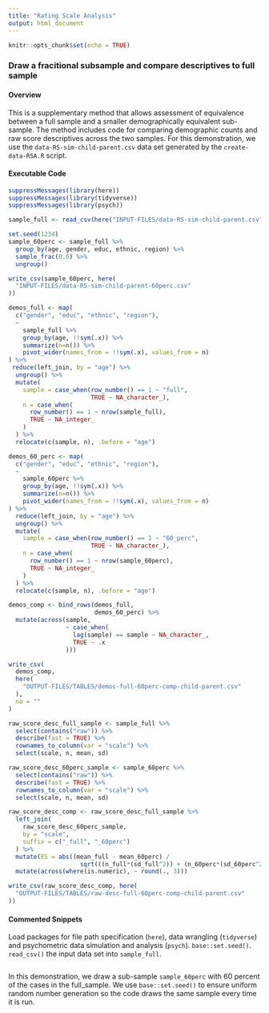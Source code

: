 ```yaml
---
title: "Rating Scale Analysis"
output: html_document
---
```


```r
knitr::opts_chunk$set(echo = TRUE)
```

### Draw a fracitional subsample and compare descriptives to full sample

#### Overview

This is a supplementary method that allows assessment of equivalence between a full sample and a smaller demographically equivalent sub-sample. The method includes code for comparing demographic counts and raw score descriptives across the two samples. For this demonstration, we use the `data-RS-sim-child-parent.csv` data set generated by the `create-data-RSA.R` script.

#### Executable Code
```r
suppressMessages(library(here))
suppressMessages(library(tidyverse))
suppressMessages(library(psych))

sample_full <- read_csv(here("INPUT-FILES/data-RS-sim-child-parent.csv"))

set.seed(1234)
sample_60perc <- sample_full %>% 
  group_by(age, gender, educ, ethnic, region) %>%
  sample_frac(0.6) %>% 
  ungroup()

write_csv(sample_60perc, here(
  "INPUT-FILES/data-RS-sim-child-parent-60perc.csv"
))

demos_full <- map(
  c("gender", "educ", "ethnic", "region"),
  ~
    sample_full %>%
    group_by(age, !!sym(.x)) %>%
    summarize(n=n()) %>%
    pivot_wider(names_from = !!sym(.x), values_from = n)
) %>%
 reduce(left_join, by = "age") %>%
  ungroup() %>%
  mutate(
    sample = case_when(row_number() == 1 ~ "full",
                       TRUE ~ NA_character_),
    n = case_when(
      row_number() == 1 ~ nrow(sample_full),
      TRUE ~ NA_integer_
    )
  ) %>%
  relocate(c(sample, n), .before = "age")

demos_60_perc <- map(
  c("gender", "educ", "ethnic", "region"),
  ~
    sample_60perc %>%
    group_by(age, !!sym(.x)) %>%
    summarize(n=n()) %>%
    pivot_wider(names_from = !!sym(.x), values_from = n)
) %>%
  reduce(left_join, by = "age") %>%
  ungroup() %>%
  mutate(
    sample = case_when(row_number() == 1 ~ "60_perc",
                       TRUE ~ NA_character_),
    n = case_when(
      row_number() == 1 ~ nrow(sample_60perc),
      TRUE ~ NA_integer_
    )
  ) %>%
  relocate(c(sample, n), .before = "age")

demos_comp <- bind_rows(demos_full,
                        demos_60_perc) %>%
  mutate(across(sample,
                ~ case_when(
                  lag(sample) == sample ~ NA_character_, 
                  TRUE ~ .x
                )))

write_csv(
  demos_comp,
  here(
    "OUTPUT-FILES/TABLES/demos-full-60perc-comp-child-parent.csv"
  ),
  na = ""
)

raw_score_desc_full_sample <- sample_full %>% 
  select(contains("raw")) %>%
  describe(fast = TRUE) %>%
  rownames_to_column(var = "scale") %>%
  select(scale, n, mean, sd)

raw_score_desc_60perc_sample <- sample_60perc %>% 
  select(contains("raw")) %>%
  describe(fast = TRUE) %>%
  rownames_to_column(var = "scale") %>%
  select(scale, n, mean, sd)

raw_score_desc_comp <- raw_score_desc_full_sample %>%
  left_join(
    raw_score_desc_60perc_sample,
    by = "scale",
    suffix = c("_full", "_60perc")
  ) %>%
  mutate(ES = abs((mean_full - mean_60perc) /
                    sqrt(((n_full*(sd_full^2)) + (n_60perc*(sd_60perc^2))) / (n_full + n_60perc)))) %>% 
  mutate(across(where(is.numeric), ~ round(., 3)))

write_csv(raw_score_desc_comp, here(
  "OUTPUT-FILES/TABLES/raw-desc-full-60perc-comp-child-parent.csv"
))
```

#### Commented Snippets
Load packages for file path specification (`here`), data wrangling (`tidyverse`) and psychometric data simulation and analysis (`psych`). `base::set.seed()`. `read_csv()` the input data set into `sample_full`. 
```r
```
In this demonstration, we draw a sub-sample `sample_60perc` with 60 percent of the cases in the full_sample. We use `base::set.seed()` to ensure uniform random number generation so the code draws the same sample every time it is run.


```r
```
